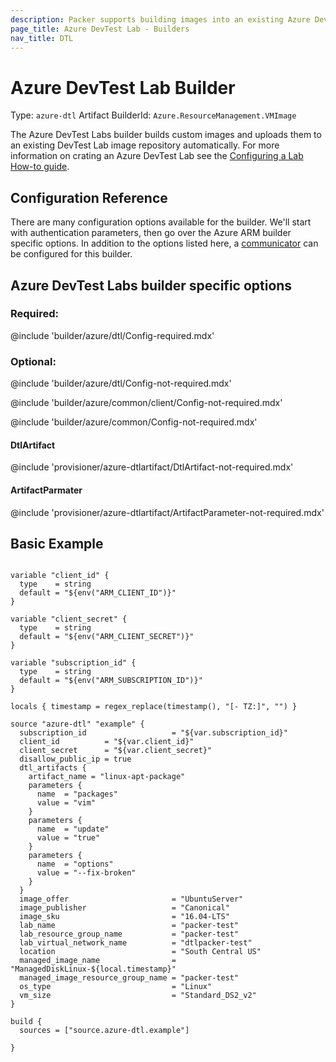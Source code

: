 ```yaml
---
description: Packer supports building images into an existing Azure Dev Test Lab.
page_title: Azure DevTest Lab - Builders
nav_title: DTL
---
```


# Azure DevTest Lab Builder

Type: `azure-dtl`
Artifact BuilderId: `Azure.ResourceManagement.VMImage`

The Azure DevTest Labs builder builds custom images and uploads them to an existing DevTest Lab image repository automatically.
For more information on crating an Azure DevTest Lab see the [Configuring a Lab How-to guide](https://docs.microsoft.com/en-us/azure/devtest-labs/devtest-lab-create-lab).

## Configuration Reference

There are many configuration options available for the builder. We'll start
with authentication parameters, then go over the Azure ARM builder specific
options. In addition to the options listed here, a [communicator](/packer/docs/templates/legacy_json_templates/communicator) can be configured for this builder.

## Azure DevTest Labs builder specific options

### Required:

@include 'builder/azure/dtl/Config-required.mdx'

### Optional:

@include 'builder/azure/dtl/Config-not-required.mdx'

@include 'builder/azure/common/client/Config-not-required.mdx'

@include 'builder/azure/common/Config-not-required.mdx'

#### DtlArtifact
@include 'provisioner/azure-dtlartifact/DtlArtifact-not-required.mdx'

#### ArtifactParmater
@include 'provisioner/azure-dtlartifact/ArtifactParameter-not-required.mdx'


## Basic Example

```hcl

variable "client_id" {
  type    = string
  default = "${env("ARM_CLIENT_ID")}"
}

variable "client_secret" {
  type    = string
  default = "${env("ARM_CLIENT_SECRET")}"
}

variable "subscription_id" {
  type    = string
  default = "${env("ARM_SUBSCRIPTION_ID")}"
}

locals { timestamp = regex_replace(timestamp(), "[- TZ:]", "") }

source "azure-dtl" "example" {
  subscription_id                   = "${var.subscription_id}"
  client_id          = "${var.client_id}"
  client_secret      = "${var.client_secret}"
  disallow_public_ip = true
  dtl_artifacts {
    artifact_name = "linux-apt-package"
    parameters {
      name  = "packages"
      value = "vim"
    }
    parameters {
      name  = "update"
      value = "true"
    }
    parameters {
      name  = "options"
      value = "--fix-broken"
    }
  }
  image_offer                       = "UbuntuServer"
  image_publisher                   = "Canonical"
  image_sku                         = "16.04-LTS"
  lab_name                          = "packer-test"
  lab_resource_group_name           = "packer-test"
  lab_virtual_network_name          = "dtlpacker-test"
  location                          = "South Central US"
  managed_image_name                = "ManagedDiskLinux-${local.timestamp}"
  managed_image_resource_group_name = "packer-test"
  os_type                           = "Linux"
  vm_size                           = "Standard_DS2_v2"
}

build {
  sources = ["source.azure-dtl.example"]

}
```
